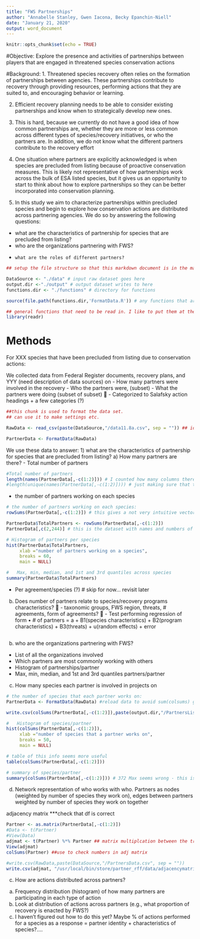```yaml
---
title: "FWS Partnerships"
author: "Annabelle Stanley, Gwen Iacona, Becky Epanchin-Niell"
date: "January 21, 2020"
output: word_document
---
```


```r
knitr::opts_chunk$set(echo = TRUE)
```

#Objective: 
Explore the presence and activities of partnerships between players that are engaged in threatened species conservation actions

#Background:
1.	Threatened species recovery often relies on the formation of partnerships between agencies. These partnerships contribute to recovery through providing resources, performing actions that they are suited to, and encouraging behavior or learning. 

2.	Efficient recovery planning needs to be able to consider existing partnerships and know when to strategically develop new ones. 

3.	This is hard, because we currently do not have a good idea of how common partnerships are, whether they are more or less common across different types of species/recovery initiatives, or who the partners are. In addition, we do not know what the different partners contribute to the recovery effort

4.	One situation where partners are explicitly acknowledged is when species are precluded from listing because of proactive conservation measures. This is likely not representative of how partnerships work across the bulk of ESA listed species, but it gives us an opportunity to start to think about how to explore partnerships so they can be better incorporated into conservation planning.

5.	In this study we aim to characterize partnerships within precluded species and begin to explore how conservation actions are distributed across partnering agencies. We do so by answering the following questions:
  -	what are the characteristics of partnership for species that are precluded from listing?
  -	who are the organizations partnering with FWS?
  - 	what are the roles of different partners?


```r
## setup the file structure so that this markdown document is in the main project folder along with the other folders noted below

DataSource <- "./data" # input raw dataset goes here
output.dir <-"./output" # output dataset writes to here
functions.dir <- "./functions" # directory for functions 

source(file.path(functions.dir,'FormatData.R')) # any functions that are called up by this markdown document need to be sourced here

## general functions that need to be read in. I like to put them at the top so they are easier to deal with when they change version (inevitable)
library(readr)

```

# Methods

For XXX species that have been precluded from listing due to conservation actions:

We collected data from Federal Register documents, recovery plans, and YYY (need description of data sources) on 
  -	How many partners were involved in the recovery 
  - Who the partners were, (subset)
  - What the partners were doing (subset of subset) 
     -	Categorized to Salafsky action headings + a few categories (?)

```r
##this chunk is used to format the data set. 
## can use it to make settings etc.

RawData <- read_csv(paste(DataSource,"/data11.8a.csv", sep = "")) ## ideally, the raw dataset gets noted here, then you do any data manipulations in code and generate a useable dataset for later manipulations. I didn't have the dataset you called up in your code, so I put this one in to demonstrate. I would like it if we coudl get from this dataset in code "copyoflatestsummerwork_Partnerships_Precluded_species_recovered.xlsx"

PartnerData <- FormatData(RawData)
```


We use these data to answer:
1)	what are the characteristics of partnership for species that are precluded from listing?
  a) How many partners are there?
   - Total number of partners
```r
#Total number of partners
length(names(PartnerData[,-c(1:2)])) # I counted how many columns there were if i didn't look at columns 1 and 2 ## 242 unique partners
#length(unique(names(PartnerData[,-c(1:2)]))) # just making sure that there are no repeats. ## 242 so its ok
```
  - the number of partners working on each species
```r
# the number of partners working on each species:
rowSums(PartnerData[,-c(1:2)]) # this gives a not very intuitive vector so I put it in the dataset

PartnerData$TotalPartners <- rowSums(PartnerData[,-c(1:2)])
PartnerData[,c(2,244)] # this is the dataset with names and numbers of species. It does not print out in a convenient format. probably should save and make a better table.

# Histogram of partners per species
hist(PartnerData$TotalPartners,
     xlab ="number of partners working on a species",
     breaks = 60,
     main = NULL)

#	Max, min, median, and 1st and 3rd quantiles across species
summary(PartnerData$TotalPartners)

```
  - Per agreement/species (?) # skip for now... revisit later

  b) Does number of partners relate to species/recovery programs characteristics?
   -	taxonomic groups, FWS region, threats, # agreements, form of agreements?
   -	Test performing regression of form 
      •	# of partners = a + B1(species characteristics) + B2(program characteristics) + B3(threats) + u(random effects) + error  

```r

```
b)	who are the organizations partnering with FWS?
  - List of all the organizations involved
  - Which partners are most commonly working with others
  - Histogram of partnerships/partner
  - Max, min, median, and 1st and 3rd quantiles partners/partner
  
c.	How many species each partner is involved in projects on
```r
# the number of species that each partner works on:
PartnerData <- FormatData(RawData) #reload data to avoid sum(colsums) glitch

write.csv(colSums(PartnerData[,-c(1:2)]),paste(output.dir,"/PartnersList.csv", sep = "")) # not very well formatted so I just write to file 

#	Histogram of species/partner 
hist(colSums(PartnerData[,-c(1:2)]),
     xlab ="number of species that a partner works on",
     breaks = 50, 
     main = NULL)

# table of this info seems more useful
table(colSums(PartnerData[,-c(1:2)]))

# summary of species/partner
summary(colSums(PartnerData[,-c(1:2)])) # 372 Max seems wrong - this is a sum of the colsums, unclear why this is being added | if data is reloaded at begining of section, don't have this problem

```

  
d.	Network representation of who works with who. Partners as nodes (weighted by number of species they work on), edges between partners weighted by number of species they work on together


adjacency matrix 
***check that df is correct

```r
Partner <- as.matrix(PartnerData[,-c(1:2)])
#Data <- t(Partner)
#View(Data)
adjmat <- t(Partner) %*% Partner ## matrix multiplcation between the transpose of our matrix and the original matrix
View(adjmat)
colSums(Partner) ##use to check numbers in adj matrix 

#write.csv(RawData,paste(DataSource,"/PartnersData.csv", sep = ""))
write.csv(adjmat, "/usr/local/bin/store/partner_rff/data/adjacencymatrix.csv")

```



c)	How are actions distributed across partners?
a.	Frequency distribution (histogram) of how many partners are participating in each type of action
b.	Look at distribution of actions across partners (e.g., what proportion of recovery is enacted by FWS?)
i.	I haven’t figured out how to do this yet? Maybe % of actions performed for a species as a response = partner identity + characteristics of species?....

